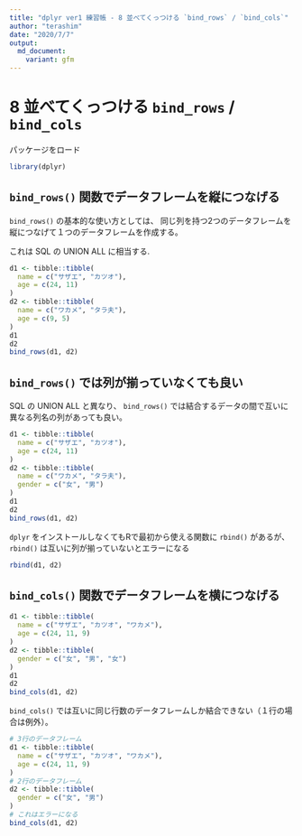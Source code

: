 ```yaml
---
title: "dplyr ver1 練習帳 - 8 並べてくっつける `bind_rows` / `bind_cols`"
author: "terashim"
date: "2020/7/7"
output:
  md_document:
    variant: gfm
---
```


# 8 並べてくっつける `bind_rows` / `bind_cols`

パッケージをロード

```r
library(dplyr)
```

## `bind_rows()` 関数でデータフレームを縦につなげる

`bind_rows()` の基本的な使い方としては、
同じ列を持つ2つのデータフレームを縦につなげて１つのデータフレームを作成する。

これは SQL の UNION ALL に相当する.

```r
d1 <- tibble::tibble(
  name = c("サザエ", "カツオ"),
  age = c(24, 11)
)
d2 <- tibble::tibble(
  name = c("ワカメ", "タラ夫"),
  age = c(9, 5)
)
d1
d2
bind_rows(d1, d2)
```

## `bind_rows()` では列が揃っていなくても良い

SQL の UNION ALL と異なり、
`bind_rows()` では結合するデータの間で互いに異なる列名の列があっても良い。

```r
d1 <- tibble::tibble(
  name = c("サザエ", "カツオ"),
  age = c(24, 11)
)
d2 <- tibble::tibble(
  name = c("ワカメ", "タラ夫"),
  gender = c("女", "男")
)
d1
d2
bind_rows(d1, d2)
```

`dplyr` をインストールしなくてもRで最初から使える関数に `rbind()` があるが、`rbind()` は互いに列が揃っていないとエラーになる

```r
rbind(d1, d2)
```

## `bind_cols()` 関数でデータフレームを横につなげる

```r
d1 <- tibble::tibble(
  name = c("サザエ", "カツオ", "ワカメ"),
  age = c(24, 11, 9)
)
d2 <- tibble::tibble(
  gender = c("女", "男", "女")
)
d1
d2
bind_cols(d1, d2)
```

`bind_cols()` では互いに同じ行数のデータフレームしか結合できない（１行の場合は例外）。

```r
# 3行のデータフレーム
d1 <- tibble::tibble(
  name = c("サザエ", "カツオ", "ワカメ"),
  age = c(24, 11, 9)
)
# 2行のデータフレーム
d2 <- tibble::tibble(
  gender = c("女", "男")
)
# これはエラーになる
bind_cols(d1, d2)
```
